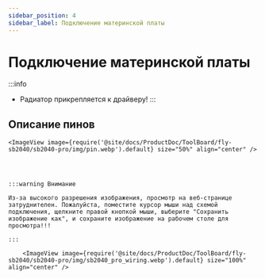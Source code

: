 ```yaml
---
sidebar_position: 4
sidebar_label: Подключение материнской платы
---
```




# Подключение материнской платы

:::info
* Радиатор прикрепляется к драйверу!
:::


## Описание пинов


    <ImageView image={require('@site/docs/ProductDoc/ToolBoard/fly-sb2040/sb2040-pro/img/pin.webp').default} size="50%" align="center" />




    :::warning Внимание

    Из-за высокого разрешения изображения, просмотр на веб-странице затруднителен. Пожалуйста, поместите курсор мыши над схемой подключения, щелкните правой кнопкой мыши, выберите "Сохранить изображение как", и сохраните изображение на рабочем столе для просмотра!!!

    :::

        <ImageView image={require('@site/docs/ProductDoc/ToolBoard/fly-sb2040/sb2040-pro/img/sb2040_pro_wiring.webp').default} size="100%" align="center" />
